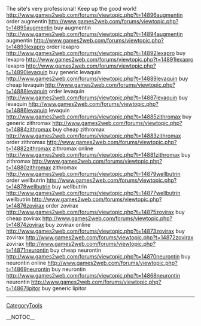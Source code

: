 The site's very professional! Keep up the good work! http://www.games2web.com/forums/viewtopic.php?t=14896augmentin order augmentin
http://www.games2web.com/forums/viewtopic.php?t=14895augmentin buy augmentin
http://www.games2web.com/forums/viewtopic.php?t=14894augmentin augmentin
http://www.games2web.com/forums/viewtopic.php?t=14893lexapro order lexapro
http://www.games2web.com/forums/viewtopic.php?t=14892lexapro buy lexapro
http://www.games2web.com/forums/viewtopic.php?t=14891lexapro lexapro
http://www.games2web.com/forums/viewtopic.php?t=14890levaquin buy generic levaquin
http://www.games2web.com/forums/viewtopic.php?t=14889levaquin buy cheap levaquin
http://www.games2web.com/forums/viewtopic.php?t=14888levaquin order levaquin
http://www.games2web.com/forums/viewtopic.php?t=14887levaquin buy levaquin
http://www.games2web.com/forums/viewtopic.php?t=14886levaquin levaquin
http://www.games2web.com/forums/viewtopic.php?t=14885zithromax buy generic zithromax
http://www.games2web.com/forums/viewtopic.php?t=14884zithromax buy cheap zithromax
http://www.games2web.com/forums/viewtopic.php?t=14883zithromax order zithromax
http://www.games2web.com/forums/viewtopic.php?t=14882zithromax zithromax online
http://www.games2web.com/forums/viewtopic.php?t=14881zithromax buy zithromax
http://www.games2web.com/forums/viewtopic.php?t=14880zithromax zithromax
http://www.games2web.com/forums/viewtopic.php?t=14879wellbutrin order wellbutrin
http://www.games2web.com/forums/viewtopic.php?t=14878wellbutrin buy wellbutrin
http://www.games2web.com/forums/viewtopic.php?t=14877wellbutrin wellbutrin
http://www.games2web.com/forums/viewtopic.php?t=14876zovirax order zovirax
http://www.games2web.com/forums/viewtopic.php?t=14875zovirax buy cheap zovirax
http://www.games2web.com/forums/viewtopic.php?t=14874zovirax buy zovirax online
http://www.games2web.com/forums/viewtopic.php?t=14873zovirax buy zovirax
http://www.games2web.com/forums/viewtopic.php?t=14872zovirax zovirax
http://www.games2web.com/forums/viewtopic.php?t=14871neurontin buy cheap neurontin
http://www.games2web.com/forums/viewtopic.php?t=14870neurontin buy neurontin online
http://www.games2web.com/forums/viewtopic.php?t=14869neurontin buy neurontin
http://www.games2web.com/forums/viewtopic.php?t=14868neurontin neurontin
http://www.games2web.com/forums/viewtopic.php?t=14867lipitor buy generic lipitor
----
[[CategoryTools]]

__NOTOC__